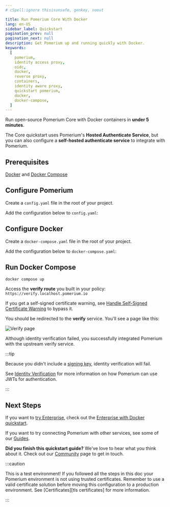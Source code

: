 ```yaml
---
# cSpell:ignore thisisunsafe, genkey, noout

title: Run Pomerium Core With Docker
lang: en-US
sidebar_label: Quickstart
pagination_prev: null
pagination_next: null
description: Get Pomerium up and running quickly with Docker.
keywords:
  [
    pomerium,
    identity access proxy,
    oidc,
    docker,
    reverse proxy,
    containers,
    identity aware proxy,
    quickstart pomerium,
    docker,
    docker-compose,
  ]
---
```



Run open-source Pomerium Core with Docker containers in **under 5 minutes**.

The Core quickstart uses Pomerium's **Hosted Authenticate Service**, but you can also configure a **self-hosted authenticate service** to integrate with Pomerium.

## Prerequisites

[Docker] and [Docker Compose]

## Configure Pomerium

Create a `config.yaml` file in the root of your project.

Add the configuration below to `config.yaml`:

<ConfigDocker />

## Configure Docker

Create a `docker-compose.yaml` file in the root of your project.

Add the configuration below to `docker-compose.yaml`:

<DockerCompose />

## Run Docker Compose

```bash
docker compose up
```

Access the **verify route** you built in your policy: `https://verify.localhost.pomerium.io`

If you get a self-signed certificate warning, see [Handle Self-Signed Certificate Warning](/docs/internals/troubleshooting#handle-self-signed-certificate-warning) to bypass it.

You should be redirected to the **verify** service. You'll see a page like this:

![Verify page](./img/quickstart/verify-service.png)

Although identity verification failed, you successfully integrated Pomerium with the upstream verify service.

:::tip

Because you didn't include a [signing key](/docs/reference/signing-key), identity verification will fail.

See [Identity Verification](/docs/capabilities/getting-users-identity) for more information on how Pomerium can use JWTs for authentication.

:::

## Next Steps

If you want to [try Enterprise](https://www.pomerium.com/enterprise-sales/), check out the [Enterprise with Docker quickstart](/docs/releases/enterprise/install/quickstart).

If you want to try connecting Pomerium with other services, see some of our [Guides](/docs/guides).

**Did you finish this quickstart guide?** We've love to hear what you think about it. Check out our [Community](https://www.pomerium.com/docs/community) page to get in touch.

:::caution

This is a test environment! If you followed all the steps in this doc your Pomerium environment is not using trusted certificates. Remember to use a valid certificate solution before moving this configuration to a production environment. See [Certificates][tls certificates] for more information.

:::

[configuration file]: /docs/reference
[container images]: https://hub.docker.com/r/pomerium/pomerium
[docker]: https://docs.docker.com/install/
[docker compose]: https://docs.docker.com/compose/install/
